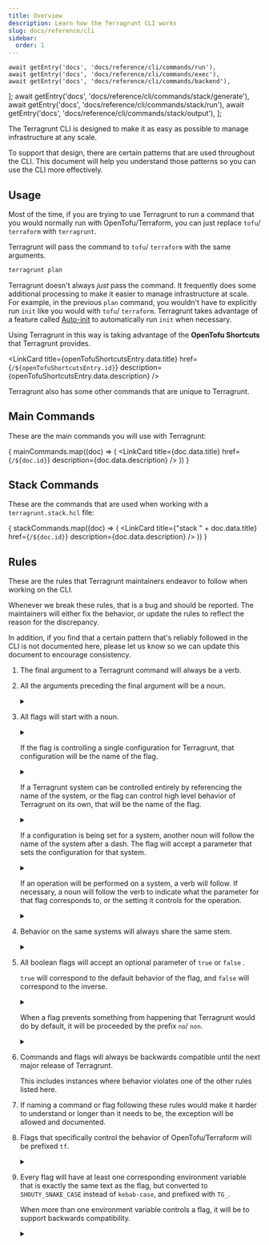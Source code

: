 ```yaml
---
title: Overview
description: Learn how the Terragrunt CLI works
slug: docs/reference/cli
sidebar:
  order: 1
---
```


    await getEntry('docs', 'docs/reference/cli/commands/run'),
    await getEntry('docs', 'docs/reference/cli/commands/exec'),
    await getEntry('docs', 'docs/reference/cli/commands/backend'),
];
    await getEntry('docs', 'docs/reference/cli/commands/stack/generate'),
    await getEntry('docs', 'docs/reference/cli/commands/stack/run'),
    await getEntry('docs', 'docs/reference/cli/commands/stack/output'),
];

The Terragrunt CLI is designed to make it as easy as possible to manage infrastructure at any scale.

To support that design, there are certain patterns that are used throughout the CLI. This document will help you understand those patterns so you can use the CLI more effectively.

## Usage

Most of the time, if you are trying to use Terragrunt to run a command that you would normally run with OpenTofu/Terraform, you can just replace `tofu`/ `terraform` with `terragrunt`.

Terragrunt will pass the command to `tofu`/ `terraform` with the same arguments.

```bash
terragrunt plan
```

Terragrunt doesn't always _just_ pass the command. It frequently does some additional processing to make it easier to manage infrastructure at scale. For example, in the previous `plan` command, you wouldn't have to explicitly run `init` like you would with `tofu`/ `terraform`. Terragrunt takes advantage of a feature called [Auto-init](/docs/features/auto-init) to automatically run `init` when necessary.

Using Terragrunt in this way is taking advantage of the **OpenTofu Shortcuts** that Terragrunt provides.

<LinkCard title={openTofuShortcutsEntry.data.title} href={`/${openTofuShortcutsEntry.id}`} description={openTofuShortcutsEntry.data.description} />

Terragrunt also has some other commands that are unique to Terragrunt.

## Main Commands

These are the main commands you will use with Terragrunt:

{
    mainCommands.map((doc) => (
        <LinkCard title={doc.data.title} href={`/${doc.id}`} description={doc.data.description} />
    ))
}

## Stack Commands

These are the commands that are used when working with a `terragrunt.stack.hcl` file:

{
    stackCommands.map((doc) => (
        <LinkCard title={"stack " + doc.data.title} href={`/${doc.id}`} description={doc.data.description} />
    ))
}

## Rules

These are the rules that Terragrunt maintainers endeavor to follow when working on the CLI. 

Whenever we break these rules, that is a bug and should be reported. The maintainers will either fix the behavior, or update the rules to reflect the reason for the discrepancy.

In addition, if you find that a certain pattern that's reliably followed in the CLI is not documented here, please let us know so we can update this document to encourage consistency.

1. The final argument to a Terragrunt command will always be a verb.
2. All the arguments preceding the final argument will <Badge text="usually" variant="caution" /> be a noun.

    <details>
      <summary><Badge text="Exception" variant="caution" /></summary>

             The exceptions to this rule are commands like `terragrunt run`, as these will frequently have two **verbs** in sequence (e.g. `terragrunt run plan`).

             This is an exception to the rule because it is exceptional behavior. The end of Terragrunt’s responsibility (from a CLI design perspective) is to process the `run` command, so what follows is not subject to the rules dictated here.
    </details>

3. All flags will <Badge text="usually" variant="caution" /> start with a noun.

    <details>
        <summary><Badge text="Exception" variant="caution" /></summary>

        The exception to this rule will be for negation as the flag will start with `no`/ `non` , as discussed below.
    </details>

    If the flag is controlling a single configuration for Terragrunt, that configuration will be the name of the flag.

    <details>
        <summary><Badge text="Example" variant="note" /></summary>

        `--working-dir`: Set the `working directory` configuration for Terragrunt.
    </details>

    If a Terragrunt system can be controlled entirely by referencing the name of the system, or the flag can control high level behavior of Terragrunt on its own, that will be the name of the flag.

    <details>
        <summary><Badge text="Example" variant="note" /></summary>

        `--provider-cache`: The system is the `provider cache` server. The Provider Cache Server be enabled if this flag is set. 

        For brevity, prefer this to flags like `--provider-cache-enable`.
    </details>

    If a configuration is being set for a system, another noun will follow the name of the system after a dash. The flag will accept a parameter that sets the configuration for that system.

    <details>
        <summary><Badge text="Example" variant="note" /></summary>

        - `--log-level`: The system is `log`, the `level` is the configuration.

        - `--provider-cache-dir`: The system is the `provider cache` server. The directory is the configuration.
    </details>

    If an operation will be performed on a system, a verb will follow. If necessary, a noun will follow the verb to indicate what the parameter for that flag corresponds to, or the setting it controls for the operation.

    <details>
        <summary><Badge text="Example" variant="note" /></summary>

        `--queue-include-unit` - The system is the runner `queue`. The operation being performed to that system is `include`. The parameter of `unit` indicates that the parameter to the flag will be a `unit` being `included` in the `queue`.
    </details>

4. Behavior on the same systems will always share the same stem.

    <details>
        <summary><Badge text="Example" variant="note" /></summary>
        All flags that have to do with the Terragrunt Provider Cache Server will start with `provider-cache`.

        A user looking through the flags available in Terragrunt sorted in alphabetical order will find them right next to each other.
    </details>

5. All boolean flags will accept an optional parameter of `true` or `false` .

    `true` will <Badge text="usually" variant="caution" /> correspond to the default behavior of the flag, and `false` will correspond to the inverse.

    <details>
        <summary><Badge text="Exception" variant="caution" /></summary>

        The exception to this rule is when the default behavior of a flag changes.

        For example, the [terragrunt-include-module-prefix](https://terragrunt.gruntwork.io/docs/reference/cli-options/#terragrunt-include-module-prefix) flag was previously opt-in, but users were better served with the behavior being opt-out. To preserve backwards compatibility until the next release, the flag remained, but to use it, users had to set it via `--terragrunt-include-module-prefix=false`.

        In this scenario, whenever applicable, a different flag will be made available that does obey this rule (like [forward-tf-stdout](https://terragrunt.gruntwork.io/docs/reference/cli-options/#forward-tf-stdout)).
    </details>

    When a flag prevents something from happening that Terragrunt would do by default, it will be proceeded by the prefix `no`/ `non`.

    <details>
        <summary><Badge text="Example" variant="note" /></summary>

        `--no-color` has a default value of `true`, and setting it to `false` will make it so that the behavior of not setting the flag is active (Terragrunt will emit colorful output).

        The alternative would be to have a `--color` flag, and using that flag to disable color would require that they do something like `--color=false`.

        This would violate the rule that the default behavior of the flag wouldn’t change anything, as Terragrunt emits color by default.
    </details>

6. Commands and flags will always be backwards compatible until the next major release of Terragrunt.

    This includes instances where behavior violates one of the other rules listed here.

7. If naming a command or flag following these rules would make it harder to understand or longer than it needs to be, the exception will be allowed and documented.
8. Flags that specifically control the behavior of OpenTofu/Terraform will be prefixed `tf`.

   <details>
        <summary><Badge text="Example" variant="note" /></summary>

        `--tf-path` controls the path to the OpenTofu/Terraform binary.

    </details>

9. Every flag will have at least one corresponding environment variable that is exactly the same text as the flag, but converted to `SHOUTY_SNAKE_CASE` instead of `kebab-case`, and prefixed with `TG_`.

   When more than one environment variable controls a flag, it will be to support backwards compatibility.

   <details>
        <summary><Badge text="Example" variant="note" /></summary>

        `iam-assume-role-duration` —> `TG_IAM_ASSUME_ROLE_DURATION`
   </details>

